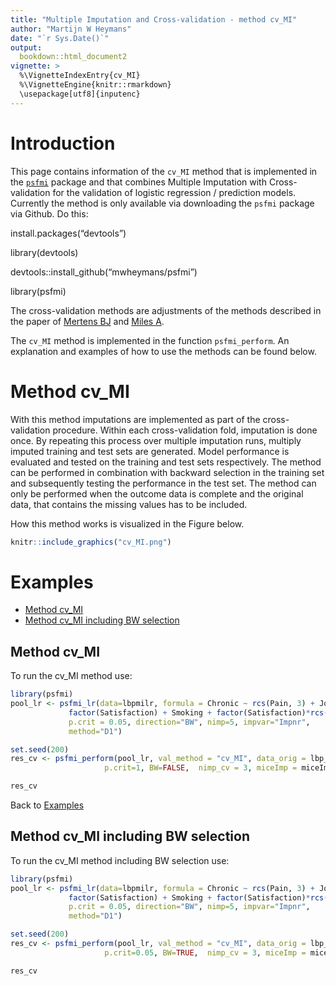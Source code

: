 ```yaml
---
title: "Multiple Imputation and Cross-validation - method cv_MI"
author: "Martijn W Heymans"
date: "`r Sys.Date()`"
output:
  bookdown::html_document2
vignette: >
  %\VignetteIndexEntry{cv_MI}
  %\VignetteEngine{knitr::rmarkdown}
  \usepackage[utf8]{inputenc}
---
```


# Introduction

This page contains information of the `cv_MI` method that is implemented 
in the [`psfmi`](https://github.com/mwheymans/psfmi) package and that combines 
Multiple Imputation with Cross-validation for the validation of 
logistic regression / prediction models. Currently the method is only available 
via downloading the `psfmi` package via Github. Do this:

 install.packages("devtools")
 
 library(devtools)
 
 devtools::install_github("mwheymans/psfmi")
 
 library(psfmi)

The cross-validation methods are adjustments of the methods described in the 
paper of [Mertens BJ](https://onlinelibrary.wiley.com/doi/full/10.1002/bimj.201800289) 
and [Miles A](https://journals.sagepub.com/doi/abs/10.1177/0049124115610345).

The `cv_MI` method is implemented in the function `psfmi_perform`.
An explanation and examples of how to use the methods can be found below.

# Method cv_MI

With this method imputations are implemented as part of the cross-validation
procedure. Within each cross-validation fold, imputation
is done once. By repeating this process over multiple imputation runs,
multiply imputed training and test sets are generated. Model performance 
is evaluated and tested on the training and test sets respectively.
The method can be performed in combination with backward selection
in the training set and subsequently testing the performance in the test set.
The method can only be performed when the outcome data is complete and
the original data, that contains the missing values has to be included. 

How this method works is visualized in the Figure below. 

```r
knitr::include_graphics("cv_MI.png")
```

# Examples

* [Method cv_MI]
* [Method cv_MI including BW selection]

## Method cv_MI

To run the cv_MI method use:

```r

library(psfmi)
pool_lr <- psfmi_lr(data=lbpmilr, formula = Chronic ~ rcs(Pain, 3) + JobDemands + Tampascale +
             factor(Satisfaction) + Smoking + factor(Satisfaction)*rcs(Pain, 3) ,
             p.crit = 0.05, direction="BW", nimp=5, impvar="Impnr",
             method="D1")

set.seed(200)
res_cv <- psfmi_perform(pool_lr, val_method = "cv_MI", data_orig = lbp_orig, folds = 5,
                     p.crit=1, BW=FALSE,  nimp_cv = 3, miceImp = miceImp, printFlag = FALSE)

res_cv

```

Back to [Examples]

## Method cv_MI including BW selection

To run the cv_MI method including BW selection use:

```r

library(psfmi)
pool_lr <- psfmi_lr(data=lbpmilr, formula = Chronic ~ rcs(Pain, 3) + JobDemands + Tampascale +
             factor(Satisfaction) + Smoking + factor(Satisfaction)*rcs(Pain, 3) ,
             p.crit = 0.05, direction="BW", nimp=5, impvar="Impnr",
             method="D1")

set.seed(200)
res_cv <- psfmi_perform(pool_lr, val_method = "cv_MI", data_orig = lbp_orig, folds = 5,
                     p.crit=0.05, BW=TRUE,  nimp_cv = 3, miceImp = miceImp, printFlag = FALSE)

res_cv

```
